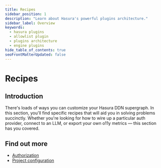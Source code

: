 ```yaml
---
title: Recipes
sidebar_position: 1
description: "Learn about Hasura's powerful plugins architecture."
sidebar_label: Overview
keywords:
  - hasura plugins
  - allowlist plugin
  - plugins architecture
  - engine plugins
hide_table_of_contents: true
seoFrontMatterUpdated: false
---
```



# Recipes

## Introduction

There's loads of ways you can customize your Hasura DDN supergraph. In this section, you'll find specific recipes that
will aid you in solving problems succinctly. Whether you're looking for how to wire up a particular auth provider,
connect to an LLM, or export your own o11y metrics — this section has you covered.

## Find out more

- [Authorization](/recipes/authorization/index.mdx)
- [Project configuration](/recipes/project-config/index.mdx)
